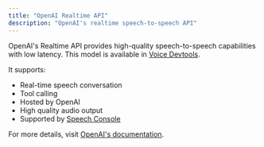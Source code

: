 ```yaml
---
title: "OpenAI Realtime API"
description: "OpenAI's realtime speech-to-speech API"
---
```


OpenAI's Realtime API provides high-quality speech-to-speech capabilities with low latency. 
This model is available in [Voice Devtools](/get-started/voice-devtools).

It supports:

- Real-time speech conversation
- Tool calling
- Hosted by OpenAI
- High quality audio output
- Supported by [Speech Console](/get-started/speech-console)

For more details, visit [OpenAI's documentation](https://platform.openai.com/docs/guides/realtime). 